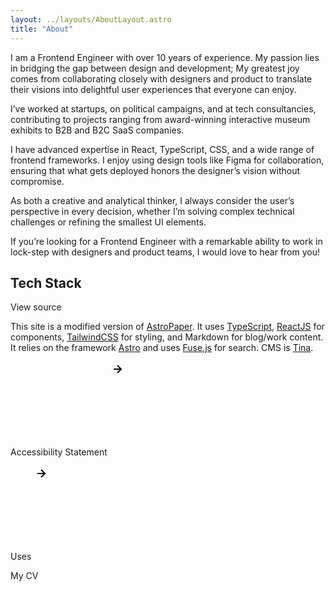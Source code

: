 ```yaml
---
layout: ../layouts/AboutLayout.astro
title: "About"
---
```


I am a Frontend Engineer with over 10 years of experience. My passion lies in bridging the gap between design and development; My greatest joy comes from collaborating closely with designers and product to translate their visions into delightful user experiences that everyone can enjoy.

I’ve worked at startups, on political campaigns, and at tech consultancies, contributing to projects ranging from award-winning interactive museum exhibits to B2B and B2C SaaS companies.

I have advanced expertise in React, TypeScript, CSS, and a wide range of frontend frameworks. I enjoy using design tools like Figma for collaboration, ensuring that what gets deployed honors the designer’s vision without compromise.

As both a creative and analytical thinker, I always consider the user’s perspective in every decision, whether I’m solving complex technical challenges or refining the smallest UI elements.

If you’re looking for a Frontend Engineer with a remarkable ability to work in lock-step with designers and product teams, <LinkButton href="https://www.linkedin.com/in/rachelcantor/">I would love to hear from you!</LinkButton>

<div className="flex justify-between items-end">
    <h2>Tech Stack</h2>
    <LinkButton href="https://github.com/rachelslurs/website" className='mt-8 mb-3 leading-5'>View source <Arrow/></LinkButton>
</div>

This site is a modified version of [AstroPaper](https://github.com/satnaing/astro-paper). It uses [TypeScript](https://www.typescriptlang.org), [ReactJS](https://reactjs.org) for components, [TailwindCSS](https://tailwindcss.com) for styling, and Markdown for blog/work content. It relies on the framework [Astro](https://astro.build) and uses [Fuse.js](https://www.fusejs.io) for search. CMS is [Tina](https://tina.io). 



<p><LinkButton href="/accessibility/">Accessibility Statement <svg xmlns="http://www.w3.org/2000/svg"><path d="m11.293 17.293 1.414 1.414L19.414 12l-6.707-6.707-1.414 1.414L15.586 11H6v2h9.586z"></path></svg></LinkButton></p>

<p><LinkButton href="/uses/">Uses <svg xmlns="http://www.w3.org/2000/svg"><path d="m11.293 17.293 1.414 1.414L19.414 12l-6.707-6.707-1.414 1.414L15.586 11H6v2h9.586z"></path></svg></LinkButton></p>

<p><LinkButton href="https://rachelcantor.net">My CV <Arrow /></LinkButton></p>